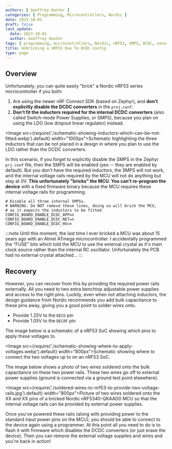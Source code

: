 ```yaml
---
authors: [ Geoffrey Hunter ]
categories: [ Programming, Microcontrollers, Nordic ]
date: 2023-10-01
draft: false
last_update:
  date: 2023-10-01
  author: Geoffrey Hunter
tags: [ programming, microcontrollers, Nordic, nRF53, SMPS, DCDC, converter, linear regulator, LDO, bricked, programming, voltage rails ]
title: Unbricking a nRF53 Due To DCDC Config
type: page
---
```


## Overview

Unfortunately, you can quite easily "brick" a Nordic nRF53 series microcontroller if you both:

1. Are using the newer nRF Connect SDK (based on Zephyr), and **don't explicitly disable the DCDC converters** in the `proj.conf`.
1. **Don't fit the inductors required for the internal DCDC converters** (also called Switch-mode Power Supplies, or SMPS), because you plan on using the LDO (low dropout linear regulator) instead.

<Image src={require('./schematic-showing-inductors-which-can-be-not-fitted.webp').default} width="1000px">Schematic highlighting the three inductors that can be not placed in a design in where you plan to use the LDO rather than the DCDC converters.</Image>

In this scenario, if you forget to explicitly disable the SMPS in the Zephyr `prj.conf` file, then the SMPS will be enabled (yes -- they are enabled by default). But you don't have the required inductors, the SMPS will not work, and the internal voltage rails required by the MCU will not do anything but stay at 0V. **This unfortunately "bricks" the MCU. You can't re-program the device** with a fixed firmware binary because the MCU requires these internal voltage rails for programming.

```text
# Disable all three internal SMPSs.
# WARNING: Do NOT remove these lines, doing so will brick the MCU,
# as it expects the inductors to be fitted
CONFIG_BOARD_ENABLE_DCDC_APP=n
CONFIG_BOARD_ENABLE_DCDC_NET=n
CONFIG_BOARD_ENABLE_DCDC_HV=n
```

:::note
Until this moment, the last time I ever bricked a MCU was about 15 years ago with an Atmel ATmega microcontroller. I accidentally programmed the "FUSE" bits which told the MCU to use the external crystal as it's main clock source rather than the internal RC oscillator. Unfortunately the PCB had no external crystal attached...
:::

## Recovery

However, you can recover from this by providing the required power rails externally. All you need to two extra benchtop adjustable power supplies and access to the right pins. Luckily, even when not attaching inductors, the design guidance from Nordic recommends you add bulk capacitance to these pins away, giving you a good point to solder wires onto.

* Provide 1.25V to the `DECD` pin
* Provide 1.05V to the `DECRF` pin

The image below is a schematic of a nRF53 SoC showing which pins to apply these voltages to. 

<Image src={require('./schematic-showing-where-to-apply-voltages.webp').default} width="800px">Schematic showing where to connect the two voltages up to on an nRF53 SoC.</Image>

The image below shows a photo of two wires soldered onto the bulk capacitance on these two power rails. These two wires go off to external power supplies (ground is connected via a ground test point elsewhere).

<Image src={require('./soldered-wires-to-nrf53-to-provide-two-voltage-rails.jpg').default} width="800px">Picture of two wires soldered onto the XX and XX pins of a bricked Nordic nRF5340-QKAAD0 MCU so that the internal voltage rails can be provided by external power supplies.</Image>

Once you've powered these rails (along with providing power to the standard input power pins on the MCU), you should be able to connect to the device again using a programmer. At this point all you need to do is to flash it with firmware which disables the DCDC converters (or just erase the device). Then you can remove the external voltage supplies and wires and you're back in action!

